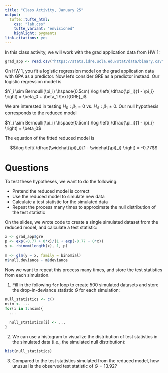 ```yaml
---
title: "Class Activity, January 25"
output: 
  tufte::tufte_html:
    css: "lab.css"
    tufte_variant: "envisioned"
    highlight: pygments
link-citations: yes
---
```


In this class activity, we will work with the grad application data from HW 1:

```r
grad_app <- read.csv("https://stats.idre.ucla.edu/stat/data/binary.csv")
```

On HW 1, you fit a logistic regression model on the grad application data with GPA as a predictor. Now let's consider GRE as a predictor instead. Our logistic regression model is

$Y_i \sim Bernoulli(\pi_i) \hspace{0.5cm} \log \left( \dfrac{\pi_i}{1 - \pi_i} \right) = \beta_0 + \beta_1 \text{GRE}_i$

We are interested in testing $H_0: \beta_1 = 0$ vs. $H_A: \beta_1 \neq 0$. Our null hypothesis corresponds to the reduced model 

$Y_i \sim Bernoulli(\pi_i) \hspace{0.5cm} \log \left( \dfrac{\pi_i}{1 - \pi_i} \right) = \beta_0$

The equation of the fitted reduced model is 

$$\log \left( \dfrac{\widehat{\pi}_i}{1 - \widehat{\pi}_i} \right) = -0.77$$

# Questions

To test these hypotheses, we want to do the following:

* Pretend the reduced model is correct
* Use the reduced model to simulate new data
* Calculate a test statistic for the simulated data
* Repeat the process many times to approximate the null distribution of the test statistic

On the slides, we wrote code to create a single simulated dataset from the reduced model, and calculate a test statistic:

```r
x <- grad_app$gre
p <- exp(-0.77 + 0*x)/(1 + exp(-0.77 + 0*x))
y <- rbinom(length(x), 1, p)

m <- glm(y ~ x, family = binomial)
m$null.deviance - m$deviance
```

Now we want to repeat this process many times, and store the test statistics from each simulation.

1. Fill in the following `for` loop to create 500 simulated datasets and store the drop-in-deviance statistic $G$ for each simulation:

```r
null_statistics <- c()
nsim <- ...
for(i in 1:nsim){
  ...
  
  null_statistics[i] <- ...
}
```

2. We can use a histogram to visualize the distribution of test statistics in the simulated data (i.e., the simulated null distribution):

```r
hist(null_statistics)
```

3. Compared to the test statistics simulated from the reduced model, how unusual is the observed test statistic of $G = 13.92$?

